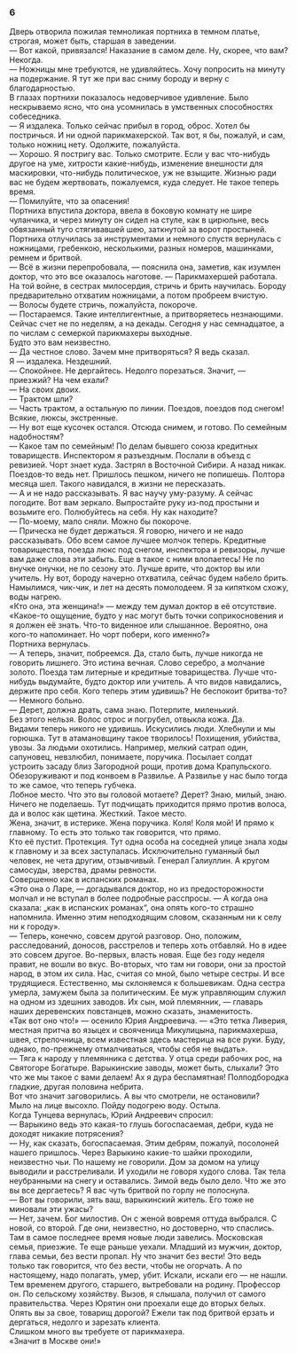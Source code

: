 ### 6 {-}

Дверь отворила пожилая темноликая портниха в темном платье, строгая, может быть, старшая в заведении.<br/> — Вот какой, привязался! Наказание в самом деле. Ну, скорее, что вам? Некогда.<br/> — Ножницы мне требуются, не удивляйтесь. Хочу попросить на минуту на подержание. Я тут же при вас сниму бороду и верну с благодарностью.<br/> В глазах портнихи показалось недоверчивое удивление. Было нескрываемо ясно, что она усомнилась в умственных способностях собеседника.<br/> — Я издалека. Только сейчас прибыл в город, оброс. Хотел бы постричься. И ни одной парикмахерской. Так вот, я бы, пожалуй, и сам, только ножниц нету. Одолжите, пожалуйста.<br/> — Хорошо. Я постригу вас. Только смотрите. Если у вас что-нибудь другое на уме, хитрости какие-нибудь, изменение внешности для маскировки, что-нибудь политическое, уж не взыщите. Жизнью ради вас не будем жертвовать, пожалуемся, куда следует. Не такое теперь время.<br/> — Помилуйте, что за опасения!<br/> Портниха впустила доктора, ввела в боковую комнату не шире чуланчика, и через минуту он сидел на стуле, как в цирюльне, весь обвязанный туго стягивавшей шею, заткнутой за ворот простыней.<br/> Портниха отлучилась за инструментами и немного спустя вернулась с ножницами, гребенкою, несколькими, разных номеров, машинками, ремнем и бритвой.<br/> — Всё в жизни перепробовала, — пояснила она, заметив, как изумлен доктор, что это все оказалось наготове. — Парикмахершей работала. На той войне, в сестрах милосердия, стричь и брить научилась. Бороду предварительно отхватим ножницами, а потом пробреем вчистую.<br/> — Волосы будете стричь, пожалуйста, покороче.<br/> — Постараемся. Такие интеллигентные, а притворяетесь незнающими. Сейчас счет не по неделям, а на декады. Сегодня у нас семнадцатое, а по числам с семеркой парикмахеры выходные.<br/> Будто это вам неизвестно.<br/> — Да честное слово. Зачем мне притворяться? Я ведь сказал.<br/> Я — издалека. Нездешний.<br/> — Спокойнее. Не дергайтесь. Недолго порезаться. Значит, — приезжий? На чем ехали?<br/> — На своих двоих.<br/> — Трактом шли?<br/> — Часть трактом, а остальную по линии. Поездов, поездов под снегом! Всякие, люксы, экстренные.<br/> — Ну вот еще кусочек остался. Отсюда снимем, и готово. По семейным надобностям?<br/> — Какое там по семейным! По делам бывшего союза кредитных товариществ. Инспектором я разъездным. Послали в объезд с ревизией. Чорт знает куда. Застрял в Восточной Сибири. А назад никак. Поездов-то ведь нет. Пришлось пешком, ничего не попишешь. Полтора месяца шел. Такого навидался, в жизни не пересказать.<br/> — А и не надо рассказывать. Я вас научу уму-разуму. А сейчас погодите. Вот вам зеркало. Выпростайте руку из-под простыни и возьмите его. Полюбуйтесь на себя. Ну как находите?<br/> — По-моему, мало сняли. Можно бы покороче.<br/> — Прическа не будет держаться. Я говорю, ничего и не надо рассказывать. Обо всем самое лучшее молчок теперь. Кредитные товарищества, поезда люкс под снегом, инспектора и ревизоры, лучше вам даже слова эти забыть. Еще в такое с ними влопаетесь! Не по внучке онучки, не по сезону это. Лучше врите, что доктор вы или учитель. Ну вот, бороду начерно отхватила, сейчас будем набело брить. Намылимся, чик-чик, и лет на десять помолодеем. Я за кипятком схожу, воды нагрею.<br/> «Кто она, эта женщина!» — между тем думал доктор в её отсутствие. «Какое-то ощущение, будто у нас могут быть точки соприкосновения и я должен её знать. Что-то виденное или слышанное. Вероятно, она кого-то напоминает. Но чорт побери, кого именно?»<br/> Портниха вернулась.<br/> — А теперь, значит, побреемся. Да, стало быть, лучше никогда не говорить лишнего. Это истина вечная. Слово серебро, а молчание золото. Поезда там литерные и кредитные товарищества. Лучше что-нибудь выдумайте, будто доктор или учитель. А что видов навидались, держите про себя. Кого теперь этим удивишь? Не беспокоит бритва-то?<br/> — Немного больно.<br/> — Дерет, должна драть, сама знаю. Потерпите, миленький.<br/> Без этого нельзя. Волос отрос и погрубел, отвыкла кожа. Да.<br/> Видами теперь никого не удивишь. Искусились люди. Хлебнули и мы горюшка. Тут в атамановщину такое творилось! Похищения, убийства, увозы. За людьми охотились. Например, мелкий сатрап один, сапуновец, невзлюбил, понимаете, поручика. Посылает солдат устроить засаду близ Загородной рощи, против дома Крапульского. Обезоруживают и под конвоем в Развилье. А Развилье у нас было тогда то же самое, что теперь губчека.<br/> Лобное место. Что это вы головой мотаете? Дерет? Знаю, милый, знаю. Ничего не поделаешь. Тут подчищать приходится прямо против волоса, да и волос как щетина. Жесткий. Такое место.<br/> Жена, значит, в истерике. Жена поручика. Коля! Коля мой! И прямо к главному. То есть это только так говорится, что прямо.<br/> Кто её пустит. Протекция. Тут одна особа на соседней улице знала ходы к главному и за всех заступалась. Исключительно гуманный был человек, не чета другим, отзывчивый. Генерал Галиуллин. А кругом самосуды, зверства, драмы ревности.<br/> Совершенно как в испанских романах.<br/> «Это она о Ларе, — догадывался доктор, но из предосторожности молчал и не вступал в более подробные расспросы. — А когда она сказала: „как в испанских романах“, она опять кого-то страшно напомнила. Именно этим неподходящим словом, сказанным ни к селу ни к городу».<br/> — Теперь, конечно, совсем другой разговор. Оно, положим, расследований, доносов, расстрелов и теперь хоть отбавляй. Но в идее это совсем другое. Во-первых, власть новая. Еще без году неделя правит, не вошли во вкус. Во-вторых, что там ни говори, они за простой народ, в этом их сила. Нас, считая со мной, было четыре сестры. И все трудящиеся. Естественно, мы склоняемся к большевикам. Одна сестра умерла, замужем была за политическим. Ее муж управляющим служил на одном из здешних заводов. Их сын, мой племянник, — главарь наших деревенских повстанцев, можно сказать, знаменитость.<br/> «Так вот оно что!» — осенило Юрия Андреевича. — «Это тетка Ливерия, местная притча во языцех и свояченица Микулицына, парикмахерша, швея, стрелочница, всем известная здесь мастерица на все руки. Буду, однако, по-прежнему отмалчиваться, чтобы себя не выдать».<br/> — Тяга к народу у племянника с детства. У отца среди рабочих рос, на Святогоре Богатыре. Варыкинские заводы, может быть, слыхали? Это что же мы такое с вами делаем! Ах я дура беспамятная! Полподбородка гладкие, другая половина небрита.<br/> Вот что значит заговорились. А вы что смотрели, не остановили?<br/> Мыло на лице высохло. Пойду подогрею воду. Остыла.<br/> Когда Тунцева вернулась, Юрий Андреевич спросил:<br/> — Варыкино ведь это какая-то глушь богоспасаемая, дебри, куда не доходят никакие потрясения?<br/> — Ну, как сказать, богоспасаемая. Этим дебрям, пожалуй, посолоней нашего пришлось. Через Варыкино какие-то шайки проходили, неизвестно чьи. По нашему не говорили. Дом за домом на улицу выводили и расстреливали. И уходили не говоря худого слова. Так тела неубранными на снегу и оставались. Зимой ведь было дело. Что же это вы все дергаетесь? Я вас чуть бритвой по горлу не полоснула.<br/> — Вот вы говорили, зять ваш, варыкинский житель. Его тоже не миновали эти ужасы?<br/> — Нет, зачем. Бог милостив. Он с женой вовремя оттуда выбрался. С новой, со второй. Где они, неизвестно, но достоверно, что спаслись. Там в самое последнее время новые люди завелись. Московская семья, приезжие. Те еще раньше уехали. Младший из мужчин, доктор, глава семьи, без вести пропал. Ну что значит без вести! Это ведь только так говорится, что без вести, чтобы не огорчать. А по настоящему, надо полагать, умер, убит. Искали, искали его — не нашли. Тем временем другого, старшего, вытребовали на родину. Профессор он. По сельскому хозяйству. Вызов, я слышала, получил от самого правительства. Через Юрятин они проехали еще до вторых белых. Опять вы за свое, товарищ дорогой? Ежели так под бритвой ерзать и дергаться, недолго и зарезать клиента.<br/> Слишком много вы требуете от парикмахера.<br/> «Значит в Москве они!»

